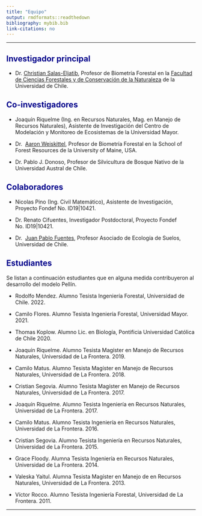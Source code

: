 ```yaml
---
title: "Equipo"
output: rmdformats::readthedown
bibliography: mybib.bib
link-citations: no
---
```


<style>H1{color:DarkBlue;}</style>
<style>H2{color:DarkBlue;}</style>
--------

## Investigador principal

+ Dr. <a href="http://www.eljatib.com" target="_blank">Christian Salas-Eljatib</a>, Profesor de Biometría Forestal en la 
<a href="https://forestal.uchile.cl" target="_blank">Facultad de Ciencias Forestales y de Conservación de la Naturaleza</a> de la Universidad de Chile.

## Co-investigadores

+   Joaquín Riquelme (Ing. en Recursos Naturales, Mag. en Manejo de Recursos Naturales), Asistente de Investigación del Centro de Modelación y Monitoreo de Ecosistemas de la Universidad Mayor.

+   Dr. 
<a href="https://forest.umaine.edu/faculty-staff/aaron-weiskittel/" target="_blank">Aaron Weiskittel</a>, Profesor de Biometría Forestal en la School of Forest Resources de la University of Maine, USA.

+   Dr. Pablo J. Donoso, Profesor de Silvicultura de Bosque Nativo de la Universidad Austral de Chile.


## Colaboradores

+   Nicolas Pino (Ing. Civil Matemático), Asistente de Investigación, Proyecto Fondef No. ID19\|10421.

+   Dr. Renato Cifuentes, Investigador Postdoctoral, Proyecto Fondef No. ID19\|10421.

+ Dr. 
<a href="https://sites.google.com/uchile.cl/sel-forestal-uchile" target="_blank">Juan Pablo Fuentes</a>, Profesor Asociado de Ecología de Suelos, Universidad de Chile.



## Estudiantes

Se listan a continuación estudiantes que en alguna medida contribuyeron al desarrollo del modelo Pellín.

-   Rodolfo Mendez. Alumno Tesista Ingeniería Forestal, Universidad de Chile. 2022.

-   Camilo Flores. Alumno Tesista Ingeniería Forestal, Universidad Mayor. 2021.

-   Thomas Koplow. Alumno Lic. en Biología, Pontificia Universidad Católica de Chile 2020.

-   Joaquín Riquelme. Alumno Tesista Magíster en Manejo de Recursos Naturales, Universidad de La Frontera. 2019.

-   Camilo Matus. Alumno Tesista Magíster en Manejo de Recursos Naturales, Universidad de La Frontera. 2018.

-   Cristian Segovia. Alumno Tesista Magíster en Manejo de Recursos Naturales, Universidad de La Frontera. 2017.

-   Joaquín Riquelme. Alumno Tesista Ingeniería en Recursos Naturales, Universidad de La Frontera. 2017.

-   Camilo Matus. Alumno Tesista Ingeniería en Recursos Naturales, Universidad de La Frontera. 2016.

-   Cristian Segovia. Alumno Tesista Ingeniería en Recursos Naturales, Universidad de La Frontera. 2015.

-   Grace Floody. Alumna Tesista Ingeniería en Recursos Naturales, Universidad de La Frontera. 2014.

-   Valeska Yaitul. Alumna Tesista Magíster en Manejo de en Recursos Naturales, Universidad de La Frontera. 2013.

-   Víctor Rocco. Alumno Tesista Ingeniería Forestal, Universidad de La Frontera. 2011.



--------
```{=html}
<!--- 

[Aaron Weiskittel](https://forest.umaine.edu/faculty-staff/aaron-weiskittel/)

+   Dr. [Juan Pablo Fuentes](https://sites.google.com/uchile.cl/sel-forestal-uchile), Profesor Asociado de Ecología de Suelos, Universidad de Chile.

output: html_document
**Some of my older websites**
Pellín: un simulador de crecimiento de bosques nativos
![](images/chacai01.jpg)

output: 
  html_document:
    toc: FALSE
-->
```
